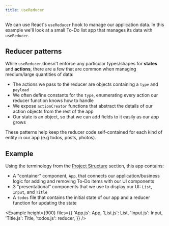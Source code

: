 ```yaml
---
title: useReducer
---
```



We can use React's `useReducer` hook to manage our application data. In this example we'll look at a small To-Do list app that manages its data with `useReducer`.

## Reducer patterns

While `useReducer` doesn't enforce any particular types/shapes for **states** and **actions**, there are a few that are common when managing medium/large quantities of data:

- The actions we pass to the reducer are objects containing a `type` and `payload`
- We often define constants for the `type`, enumerating every action our reducer function knows how to handle
- We expose `actionCreator` functions that abstract the details of our action objects from the rest of the app
- Our state is an object, so that we can add fields to it easily as our app grows

These patterns help keep the reducer code self-contained for each kind of entity in our app (e.g todos, posts, photos).

## Example

Using the terminology from the [Project Structure](/app/project_structure) section, this app contains:

- A "container" component, `App`, that connects our application/business logic for adding and removing To-Do items with our UI components
- 3 "presentational" components that we use to display our UI: `List`, `Input`, and `Title`
- A `todos` file that contains the initial state of our app and a reducer function for updating the state

<Example
  height={900}
  files={{
    'App.js': App,
    'List.js': List,
    'Input.js': Input,
    'Title.js': Title,
    'todos.js': reducer,
  }}
/>
